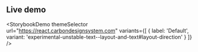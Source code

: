 ## Live demo

<StorybookDemo
  themeSelector
  url="https://react.carbondesignsystem.com"
  variants={[
    {
      label: 'Default',
      variant: 'experimental-unstable-text--layout-and-text#layout-direction'
    }
  ]}
/>
